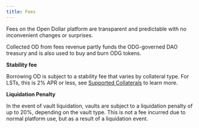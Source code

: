 ```yaml
---
title: Fees
---
```


Fees on the Open Dollar platform are transparent and predictable with no inconvenient changes or surprises.

Collected OD from fees revenue partly funds the ODG-governed DAO treasury and is also used to buy and burn ODG tokens.

**Stability fee**

Borrowing OD is subject to a stability fee that varies by collateral type. For LSTs, this is 2% APR or less, see [Supported Collaterals](https://docs.opendollar.com/Supported-Collaterals) to learn more.

**Liquidation Penalty**

In the event of vault liquidation, vaults are subject to a liquidation penalty of up to 20%, depending on the vault type. This is not a fee incurred due to normal platform use, but as a result of a liquidation event.
